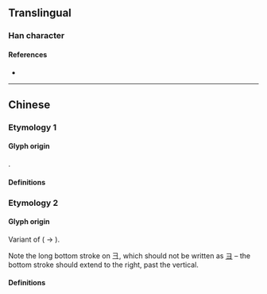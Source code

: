 {{also|彔}}
{{character info}}
==Translingual==
{{Han simplified forms|錄|録|录}}

===Han character===
{{Han char|rn=58|rad=彐|as=05|sn=8|four=|canj=NMME|ids=⿱彐氺}}

====References====
* {{Han ref|kx=0362.111|hdz=20960.180|uh=5F55|ud=24405}}

----

==Chinese==

===Etymology 1===

====Glyph origin====
{{Han simp|錄|f=釒|t=&nbsp;|f2=彔|t2=录}}.

====Definitions====
{{zh-see|錄}}

===Etymology 2===

====Glyph origin====
Variant of {{l|zh|彔}} ({{l|zh|彑}} → {{l|zh|彐}}).

Note the long bottom stroke on 彐, which should not be written as [[ヨ]] – the bottom stroke should extend to the right, past the vertical.

====Definitions====
{{zh-see|彔|sv}}